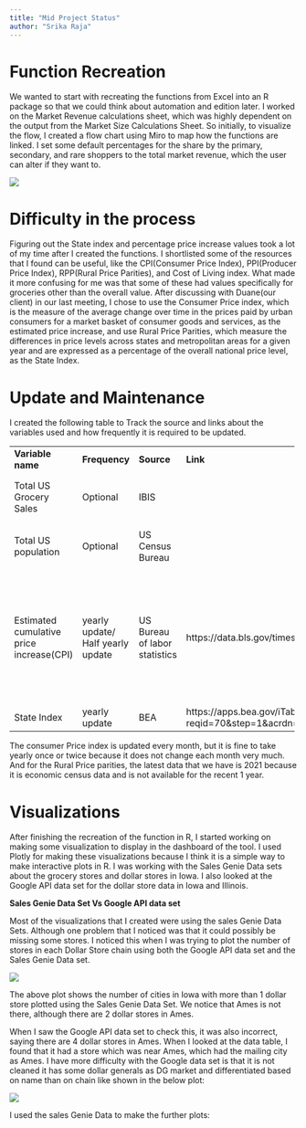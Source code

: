 ```yaml
---
title: "Mid Project Status"
author: "Srika Raja"
---
```


# Function Recreation

We wanted to start with recreating the functions from Excel into an R package so that we could think about automation and edition later. I worked on the Market Revenue calculations sheet, which was highly dependent on the output from the Market Size Calculations Sheet. So initially, to visualize the flow, I created a flow chart using Miro to map how the functions are linked. I set some default percentages for the share by the primary, secondary, and rare shoppers to the total market revenue, which the user can alter if they want to.

![](/posts/Mid Project updates/images/miro.png)

# Difficulty in the process

Figuring out the State index and percentage price increase values took a lot of my time after I created the functions. I shortlisted some of the resources that I found can be useful, like the CPI(Consumer Price Index), PPI(Producer Price Index), RPP(Rural Price Parities), and Cost of Living index. What made it more confusing for me was that some of these had values specifically for groceries other than the overall value. After discussing with Duane(our client) in our last meeting, I chose to use the Consumer Price index, which is the measure of the average change over time in the prices paid by urban consumers for a market basket of consumer goods and services, as the estimated price increase, and use Rural Price Parities, which measure the differences in price levels across states and metropolitan areas for a given year and are expressed as a percentage of the overall national price level, as the State Index.

# Update and Maintenance

I created the following table to Track the source and links about the variables used and how frequently it is required to be updated.

+-------------------------------------------+------------------------------------+--------------------------------+--------------------------------------------------------------------------------------------------------------------------------------------------------------------------------------------------------------------------------------------------------------------------------------------------------------------------------------------------------------------------------------------------------------------+-----------------------------------------+
| **Variable name**                         | **Frequency**                      | **Source**                     | **Link**                                                                                                                                                                                                                                                                                                                                                                                                           | **Notes**                               |
+-------------------------------------------+------------------------------------+--------------------------------+--------------------------------------------------------------------------------------------------------------------------------------------------------------------------------------------------------------------------------------------------------------------------------------------------------------------------------------------------------------------------------------------------------------------+-----------------------------------------+
| Total US Grocery Sales                    | Optional                           | IBIS                           |                                                                                                                                                                                                                                                                                                                                                                                                                    | Default base year taken as 2022         |
+-------------------------------------------+------------------------------------+--------------------------------+--------------------------------------------------------------------------------------------------------------------------------------------------------------------------------------------------------------------------------------------------------------------------------------------------------------------------------------------------------------------------------------------------------------------+-----------------------------------------+
| Total US population                       | Optional                           | US Census Bureau               |                                                                                                                                                                                                                                                                                                                                                                                                                    | Default base year taken as 2022         |
+-------------------------------------------+------------------------------------+--------------------------------+--------------------------------------------------------------------------------------------------------------------------------------------------------------------------------------------------------------------------------------------------------------------------------------------------------------------------------------------------------------------------------------------------------------------+-----------------------------------------+
| Estimated cumulative price increase(CPI)  | yearly update/ Half yearly update  | US Bureau of labor statistics  | https://data.bls.gov/timeseries/CUUR0000SA0                                                                                                                                                                                                                                                                                                                                                                        | CPI in current year - CPI in base year  |
|                                           |                                    |                                |                                                                                                                                                                                                                                                                                                                                                                                                                    |                                         |
|                                           |                                    |                                |                                                                                                                                                                                                                                                                                                                                                                                                                    |                                         |
|                                           |                                    |                                |                                                                                                                                                                                                                                                                                                                                                                                                                    |                                         |
|                                           |                                    |                                |                                                                                                                                                                                                                                                                                                                                                                                                                    | For now defaulting as 7 for 2023        |
+-------------------------------------------+------------------------------------+--------------------------------+--------------------------------------------------------------------------------------------------------------------------------------------------------------------------------------------------------------------------------------------------------------------------------------------------------------------------------------------------------------------------------------------------------------------+-----------------------------------------+
| State Index                               | yearly update                      | BEA                            | https://apps.bea.gov/iTable/?reqid=70&step=1&acrdn=8#eyJhcHBpZCI6NzAsInN0ZXBzIjpbMSwyNCwyOSwyNSwzMSwyNiwyNywzMF0sImRhdGEiOltbIlRhYmxlSWQiLCIxMDEiXSxbIkNsYXNzaWZpY2F0aW9uIiwiTm9uLUluZHVzdHJ5Il0sWyJNYWpvcl9BcmVhIiwiMCJdLFsiU3RhdGUiLFsiMCJdXSxbIkFyZWEiLFsiWFgiXV0sWyJTdGF0aXN0aWMiLFsiMSJdXSxbIlVuaXRfb2ZfbWVhc3VyZSIsIkxldmVscyJdLFsiWWVhciIsWyItMSJdXSxbIlllYXJCZWdpbiIsIi0xIl0sWyJZZWFyX0VuZCIsIi0xIl1dfQ==  |                                         |
+-------------------------------------------+------------------------------------+--------------------------------+--------------------------------------------------------------------------------------------------------------------------------------------------------------------------------------------------------------------------------------------------------------------------------------------------------------------------------------------------------------------------------------------------------------------+-----------------------------------------+

The consumer Price index is updated every month, but it is fine to take yearly once or twice because it does not change each month very much. And for the Rural Price parities, the latest data that we have is 2021 because it is economic census data and is not available for the recent 1 year.

# Visualizations

After finishing the recreation of the function in R, I started working on making some visualization to display in the dashboard of the tool. I used Plotly for making these visualizations because I think it is a simple way to make interactive plots in R. I was working with the Sales Genie Data sets about the grocery stores and dollar stores in Iowa. I also looked at the Google API data set for the dollar store data in Iowa and Illinois.

**Sales Genie Data Set Vs Google API data set**

Most of the visualizations that I created were using the sales Genie Data Sets. Although one problem that I noticed was that it could possibly be missing some stores. I noticed this when I was trying to plot the number of stores in each Dollar Store chain using both the Google API data set and the Sales Genie Data set.

![](/posts/Mid Project updates/images/dollarstoremailingcity.png)

The above plot shows the number of cities in Iowa with more than 1 dollar store plotted using the Sales Genie Data Set. We notice that Ames is not there, although there are 2 dollar stores in Ames.

When I saw the Google API data set to check this, it was also incorrect, saying there are 4 dollar stores in Ames. When I looked at the data table, I found that it had a store which was near Ames, which had the mailing city as Ames. I have more difficulty with the Google data set is that it is not cleaned it has some dollar generals as DG market and differentiated based on name than on chain like shown in the below plot:

![](/posts/Mid Project updates/images/dollarstoregoogle.png)

I used the sales Genie Data to make the further plots:
